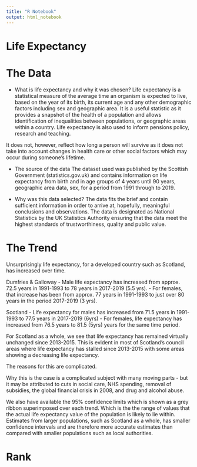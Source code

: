 ```yaml
---
title: "R Notebook"
output: html_notebook
---
```


# Life Expectancy

# The Data

 - What is life expectancy and why it was chosen?
Life expectancy is a statistical measure of the average time an organism is expected to live, based on the year of its birth, its current age and any other demographic factors including sex and geographic area. It is a useful statistic as it provides a snapshot of the health of a population and allows identification of inequalities between populations, or geographic areas within a country. Life expectancy is also used to inform pensions policy, research and teaching.

It does not, however, reflect how long a person will survive as it does not take into account changes in health care or other social factors which may occur during someone's lifetime.

- The source of the data
The dataset used was published by the Scottish Government (statistics.gov.uk) and contains information on life expectancy from birth and in age groups of 4 years until 90 years, geographic area data, sex, for a period from 1991 through to 2019.

- Why was this data selected?
The data fits the brief and contain sufficient information in order to arrive at, hopefully, meaningful conclusions and observations. The data is designated as National Statistics by the UK Statistics Authority ensuring that the data meet the highest standards of trustworthiness, quality and public value.

# The Trend

Unsurprisingly life expectancy, for a developed country such as Scotland, has increased over time.


Dumfries & Galloway
- Male life expectancy has increased from approx. 72.5 years in 1991-1993 to 78 years in 2017-2019 (5.5 yrs). 
- For females, that increase has been from approx. 77 years in 1991-1993 to just over 80 years in the period 2017-2019 (3 yrs).

Scotland 
- Life expectancy for males has increased from 71.5 years in 1991-1993 to 77.5 years in 2017-2019 (6yrs)
- For females, life expectancy has increased from 76.5 years to 81.5 (5yrs) years for the same time period.

For Scotland as a whole, we see that life expectancy has remained virtually unchanged since 2013-2015. This is evident in most of Scotland's council areas where life expectancy has stalled since 2013-2015 with some areas showing a decreasing life expectancy.

The reasons for this are complicated.

Why this is the case is a complicated subject with many moving parts - but it may be attributed to cuts in social care, NHS spending, removal of subsidies, the global financial crisis in 2008, and drug and alcohol abuse.

We also have available the 95% confidence limits which is shown as a grey ribbon superimposed over each trend. Which is the the range of values that the actual life expectancy value of the population is likely to lie within. Estimates from larger populations, such as Scotland as a whole, has smaller confidence intervals and are therefore more accurate estimates than compared with smaller populations such as local authorities.

# Rank